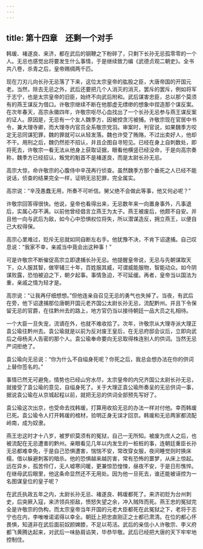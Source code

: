```yaml
---
---
---
```

title: 第十四章　还剩一个对手
---




韩瑗、褚遂良、来济，都在武后的钢鞭之下粉碎了，只剩下长孙无忌孤零零的一个人。无忌也感觉出将要发生什么事情，于是继续致力编《武德贞观二朝史》。全书共八卷，杀青之后，皇帝赐绸两千匹。

现在刀刃儿向长孙无忌落了下来，这位太宗皇帝的肱股之臣，大唐帝国的开国元老。当然，除去无忌之外，武后还要把几个人消灭的消灭，罢斥的罢斥，例如将军于志宁，也是太宗皇帝的旧臣，始终不向武后附和。武后谋害忠臣，总以那个莫须有的燕王谋反为借口。许敬宗继续不断在他那虚无缥缈的想象中捏造那个谋反案。在次年春天，高宗永徽四年，许敬宗呕尽心血找出了一个长孙无忌参与燕王谋反案的证人。原因是，无忌有一个友人魏季方，因被控贪污被捕。许敬宗现在官居中书令，兼大理寺卿，而大理寺内官员全系敬宗党羽。审案时，判官说，如果魏季方咬定无忌同谋犯罪，魏的罪就可以从轻发落。魏也许受了贿赂，不过出卖好人，他却不干。用刑之后，魏仍然拒不招认，并且企图自寻短见。已经在身上自刺数处，即将死去，许敬宗一看无法从他身上获取证据，眼看他横竖已经没命，于是向高宗奏称，魏季方已经招认，叛党的魁首不是褚遂良，而是太尉长孙无忌。

高宗大惊，命许敬宗的心腹侍中辛茂再行侦查。虽然魏季方那个垂死之人已经不能说话，侦查的结果完全一样，证明无忌犯罪，完全属实。

高宗说：“辛茂愚蠢无用，所奏不可听信。舅父绝不会做此等事，他又何必呢？”

许敬宗回答得很快。他说，皇帝也看得出来，无忌数年来一向置身事外，凡事退后，实属心存不满。以前他曾经倡言立燕王为太子。燕王被废后，他颇不自安。并且他一向与武后为敌，如今心中恐惧权位将失，所以潜谋造反，拥立燕王，以便自己大权得保。

高宗心里难过，贬斥无忌就如同自断左右手。他犹豫不决，不肯下诏逮捕。自己叹息说：“我家不幸，亲戚当中竟会出这种事！”

可是许敬宗不断催促高宗立即逮捕长孙无忌。他提醒皇帝说，无忌与先朝谋取天下，众人服其智，做宰辅三十年，百姓服其威，可谓威能服物，智能动众。如今阴谋败露，恐怕被迫之下，朝夕起事。事情急迫，不可延缓。再者，皇帝当以国法为重，亲戚之情为轻才是。

高宗说：“让我再仔细想想。”但他连亲自召见无忌的勇气也失掉了。当夜，有武后在旁，他下诏逮捕那位唐朝开国元老齐国公太尉长孙无忌，流配黔州。并且下令保留无忌的官爵，在往黔州去的路上，地方官仍当以接待朝廷一品大员之礼相待。

一个大臣一旦失宠，流谪在外，也就不难收拾了。次年，许敬宗从大理寺派大理正袁公瑜往黔州去。袁公瑜就是以前为反对废王皇后，在无忌府邸会议后，立即向武后之母杨夫人告密的那个人。袁公瑜奉命要向无忌取得株连别人的供词。当然无忌严词拒绝了。

袁公瑜向无忌说：“你为什么不自缢身死呢？你死之后，我总会想办法在你的供词上替你签名的。”

事情已然无可避免，情势也已经山穷水尽，太宗皇帝的内兄齐国公太尉长孙无忌，就接受了袁公瑜的意见，自缢身死了。关于大理正袁公瑜所奏呈的无忌供词一事，据说袁公瑜在从京城起程以前，就把无忌的供词全部预先写好了。

袁公瑜这次出京，也受命去找韩瑗，打算用收拾无忌的办法一样对付他。幸而韩瑗已死。袁公瑜令人打开韩瑗的棺材，验明正身无误才回京。韩瑗和无忌两家都流配岭南，成为奴隶。

燕王忠这时才十八岁，被罗织莫须有的冤狱，自己一无所知。被废为庶人之后，也被流配在无忌遭害的黔州。亲眼看见几年以内发生的一桩桩的事，连朝廷重臣长孙无忌都难幸免，于是自己恐惧遭害，惴惴不安，常改穿女服，夜间睡觉则时换床榻，借以躲避刺客的暗杀。他的恐惧越来越厉害，常有恐怖的噩梦，从床上惊起。远在异乡，孤苦伶仃，无人嘘寒问暖，更兼惊恐惶悚，昼夜不安，于是日形憔悴。在继母武后眼里，他这条命显然还不无用处。因为他一旦死去，谁还能被诬控为一名图谋皇位的皇子呢？

在武氏执政五年之内，太尉长孙无忌、褚遂良、韩瑗都死了。来济初贬为台州刺史，后突厥入寇，来济领兵拒敌，愤怒失望之余，冲入贼阵而死。燕王忠的冤狱完全是许敬宗的伪构，而太宗皇帝当年开国的元老大臣都死在此冤狱之下，老将于志宁也在内，李唯唯诺诺得以幸全。朝廷上把忠直刚正之士都已肃清。在位的都心怀畏惧，知道非在武后面前奴颜婢膝，不足以苟活。武后的亲信小人许敬宗、李义府都飞黄腾达起来，对武后一味胁肩谄笑，毕恭毕敬。武后已经把大唐的天下牢牢地控制住。